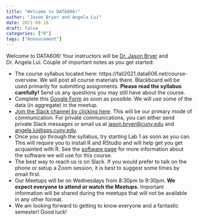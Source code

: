 ```yaml
---
title: "Welcome to DATA606!"
author: "Jason Bryer and Angela Lui"
date: 2021-08-18
draft: false
categories: ["R"]
tags: ["Annoucement"]
---
```


Welcome to DATA606! Your instructors will be [Dr. Jason Bryer](https://bryer.org) and Dr. Angela Lui. Couple of important notes as you get started:

* The course syllabus located here: https://fall2021.data606.net/course-overview. We will post all course materials there. Blackboard will be used primarily for submitting assignments. **Please read the syllabus carefully!** Send us any questions you may still have about the course.
* Complete this [Google Form](https://forms.gle/6V5GrsgvGWFj98hN8) as soon as possible. We will use some of the data (in aggregate) in the meetup.
* [Join the Slack channel by clicking here](https://join.slack.com/t/data606fall2021/shared_invite/zt-tqeu5u6e-qIimBoChX2oyvCJLovewWg). This will be our primary mode of communication. For private communications, you can either send private Slack messages or email us at [jason.bryer@cuny.edu](mailto:jason.bryer@cuny.edu) and [angela.lui@sps.cuny.edu](mailto:angela.lui@sps.cuny.edu).
* Once you go through the syllabus, try starting Lab 1 as soon as you can. This will require you to install R and RStudio and will help get you get acquainted with R. See the [software page](/course-overview/software/) for more information about the software we will use for this course.
* The best way to reach us is on Slack. If you would prefer to talk on the phone or setup a Zoom session, it is best to suggest some times by email first.
* Our Meetups will be on Wednesdays from 8:30pm to 9:30pm. **We expect everyone to attend or watch the Meetups.** Important information will be shared during the meetups that will not be available in any other format.
* We am looking forward to getting to know everyone and a fantastic semester! Good luck!
